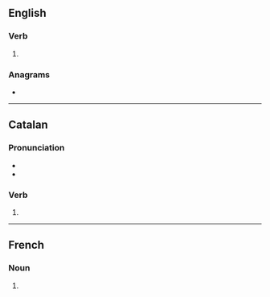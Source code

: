 ==English==

===Verb===
{{head|en|verb form}}

# {{en-third-person singular of|rebut}}

===Anagrams===
* {{anagrams|en|a=berstu|Buster|Strube|Stuber|brutes|burets|buster|surbet|tubers}}

----

==Catalan==

===Pronunciation===
* {{ca-IPA}}
* {{rhymes|uts|lang=ca}}

===Verb===
{{head|ca|past participle|g=m-p}}

# {{ca-verb form of|g=mpl|m=ptc|t=past|rebre}}

----

==French==

===Noun===
{{head|fr|noun plural form|g=?}}

# {{plural of|rebut|lang=fr}}